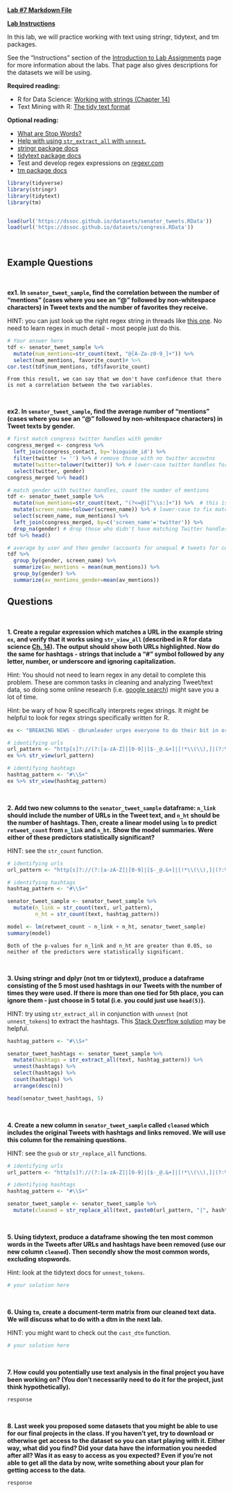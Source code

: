 [**Lab #7 Markdown File**](/assignments/Lab_8.Rmd)

[**Lab Instructions**](https://dssoc.github.io/assignments/lab_instructions.html)

In this lab, we will practice working with text using stringr, tidytext, and tm packages.

See the "Instructions" section of the [Introduction to Lab Assignments](https://dssoc.github.io/assignments/lab_instructions.html) page for more information about the labs. That page also gives descriptions for the datasets we will be using.

**Required reading:**

-   R for Data Science: [Working with strings (Chapter 14)](https://r4ds.had.co.nz/strings.html)
-   Text Mining with R: [The tidy text format](https://www.tidytextmining.com/tidytext.html)

**Optional reading:**

-   [What are Stop Words?](https://kavita-ganesan.com/what-are-stop-words/)
-   [Help with using `str_extract_all` with `unnest`.](https://stackoverflow.com/questions/57854124/str-extract-all-returns-a-list-but-i-want-a-column-in-a-dataframe)
-   [stringr package docs](https://www.rdocumentation.org/packages/stringr/versions/1.4.0)
-   [tidytext package docs](https://www.rdocumentation.org/packages/tidytext/versions/0.2.6)
-   Test and develop regex expressions on [regexr.com](https://regexr.com/)
-   [tm package docs](https://cran.r-project.org/web/packages/tm/tm.pdf)

```r
library(tidyverse)
library(stringr)
library(tidytext)
library(tm)


load(url('https://dssoc.github.io/datasets/senator_tweets.RData'))
load(url('https://dssoc.github.io/datasets/congress.RData'))
```

<br/>

## Example Questions

<br>

**ex1. In `senator_tweet_sample`, find the correlation between the number of "mentions" (cases where you see an "\@" followed by non-whitespace characters) in Tweet texts and the number of favorites they receive.**

HINT: you can just look up the right regex string in threads like [this one](https://stackoverflow.com/questions/46224205/regular-expression-in-r-for-twitter-username). No need to learn regex in much detail - most people just do this.

```r
# Your answer here
tdf <- senator_tweet_sample %>% 
  mutate(num_mentions=str_count(text, "@[A-Za-z0-9_]+")) %>% 
  select(num_mentions, favorite_count)# %>% 
cor.test(tdf$num_mentions, tdf$favorite_count)
```

```         
From this result, we can say that we don't have confidence that there is not a correlation between the two variables.
```

<br/>

**ex2. In `senator_tweet_sample`, find the average number of "mentions" (cases where you see an "\@" followed by non-whitespace characters) in Tweet texts by gender.**

```r
# first match congress twitter handles with gender
congress_merged <- congress %>% 
  left_join(congress_contact, by='bioguide_id') %>% 
  filter(twitter != '') %>% # remove those with no twitter accoutns
  mutate(twitter=tolower(twitter)) %>% # lower-case twitter handles for matching
  select(twitter, gender)
congress_merged %>% head()

# match gender with twitter handles, count the number of mentions
tdf <- senator_tweet_sample %>% 
  mutate(num_mentions=str_count(text, "(?<=@)[^\\s:]+")) %>%  # this is the key regex
  mutate(screen_name=tolower(screen_name)) %>% # lower-case to fix matches
  select(screen_name, num_mentions) %>% 
  left_join(congress_merged, by=c('screen_name'='twitter')) %>%
  drop_na(gender) # drop those who didn't have matching Twitter handles
tdf %>% head()

# average by user and then gender (accounts for unequal # tweets for congress members)
tdf %>% 
  group_by(gender, screen_name) %>% 
  summarize(av_mentions = mean(num_mentions)) %>% 
  group_by(gender) %>% 
  summarize(av_mentions_gender=mean(av_mentions))
```

## Questions

<br>

**1. Create a regular expression which matches a URL in the example string `ex`, and verify that it works using `str_view_all` (described in R for data science [Ch. 14](https://r4ds.had.co.nz/strings.html)). The output should show both URLs highlighted. Now do the same for hashtags - strings that include a "\#" symbol followed by any letter, number, or underscore and ignoring capitalization.**

Hint: You should not need to learn regex in any detail to complete this problem. These are common tasks in cleaning and analyzing Tweet/text data, so doing some online research (i.e. [google search](https://www.google.com/search?q=r+regex+url)) might save you a lot of time.

Hint: be wary of how R specifically interprets regex strings. It might be helpful to look for regex strings specifically written for R.

```r
ex <- "BREAKING NEWS - @brumleader urges everyone to do their bit in order to tackle the threat posed by rising coronavirus case numbers in city. Full statement here:\n\nhttps://t.co/3tbc6xcRFP\n\n#KeepBrumSafe\n#Btogether\n#COVID19\n#Coronavirus https://t.co/mo5bPUgGgC"

# identifying urls
url_pattern <- "http[s]?://(?:[a-zA-Z]|[0-9]|[$-_@.&+]|[!*\\(\\),]|(?:%[0-9a-fA-F][0-9a-fA-F]))+"
ex %>% str_view(url_pattern)

# identifying hashtags
hashtag_pattern <- "#\\S+"
ex %>% str_view(hashtag_pattern)

```

<br/>

**2. Add two new columns to the `senator_tweet_sample` dataframe: `n_link` should include the number of URLs in the Tweet text, and `n_ht` should be the number of hashtags. Then, create a linear model using `lm` to predict `retweet_count` from `n_link` and `n_ht`. Show the model summaries. Were either of these predictors statistically significant?**

HINT: see the `str_count` function.

```r
# identifying urls
url_pattern <- "http[s]?://(?:[a-zA-Z]|[0-9]|[$-_@.&+]|[!*\\(\\),]|(?:%[0-9a-fA-F][0-9a-fA-F]))+"

# identifying hashtags
hashtag_pattern <- "#\\S+"

senator_tweet_sample <- senator_tweet_sample %>%
  mutate(n_link = str_count(text, url_pattern),
         n_ht = str_count(text, hashtag_pattern))

model <- lm(retweet_count ~ n_link + n_ht, senator_tweet_sample)
summary(model)
```

```         
Both of the p-values for n_link and n_ht are greater than 0.05, so neither of the predictors were statistically significant.
```

<br/>

**3. Using stringr and dplyr (not tm or tidytext), produce a dataframe consisting of the 5 most used hashtags in our Tweets with the number of times they were used. If there is more than one tied for 5th place, you can ignore them - just choose in 5 total (i.e. you could just use `head(5)`).**

HINT: try using `str_extract_all` in conjunction with `unnest` (not `unnest_tokens`) to extract the hashtags. This [Stack Overflow solution](https://stackoverflow.com/questions/57854124/str-extract-all-returns-a-list-but-i-want-a-column-in-a-dataframe) may be helpful.

```r
hashtag_pattern <- "#\\S+"

senator_tweet_hashtags <- senator_tweet_sample %>% 
  mutate(hashtags = str_extract_all(text, hashtag_pattern)) %>%
  unnest(hashtags) %>%
  select(hashtags) %>%
  count(hashtags) %>%
  arrange(desc(n))

head(senator_tweet_hashtags, 5)
```

<br/>

**4. Create a new column in `senator_tweet_sample` called `cleaned` which includes the original Tweets with hashtags and links removed. We will use this column for the remaining questions.**

HINT: see the `gsub` or `str_replace_all` functions.

```r
# identifying urls
url_pattern <- "http[s]?://(?:[a-zA-Z]|[0-9]|[$-_@.&+]|[!*\\(\\),]|(?:%[0-9a-fA-F][0-9a-fA-F]))+"

# identifying hashtags
hashtag_pattern <- "#\\S+"

senator_tweet_sample <- senator_tweet_sample %>%
  mutate(cleaned = str_replace_all(text, paste0(url_pattern, "|", hashtag_pattern), ""))
```

<br/>

**5. Using tidytext, produce a dataframe showing the ten most common words in the Tweets after URLs and hashtags have been removed (use our new column `cleaned`). Then secondly show the most common words, excluding stopwords.**

Hint: look at the tidytext docs for `unnest_tokens`.

```r
# your solution here
```

<br/>

**6. Using `tm`, create a document-term matrix from our cleaned text data. We will discuss what to do with a dtm in the next lab.**

HINT: you might want to check out the `cast_dtm` function.

```r
# your solution here
```

<br/>

**7. How could you potentially use text analysis in the final project you have been working on? (You don't necessarily need to do it for the project, just think hypothetically).**

```         
response
```

<br/>

**8. Last week you proposed some datasets that you might be able to use for our final projects in the class. If you haven't yet, try to download or otherwise get access to the dataset so you can start playing with it. Either way, what did you find? Did your data have the information you needed after all? Was it as easy to access as you expected? Even if you're not able to get all the data by now, write something about your plan for getting access to the data.**

```         
response
```
